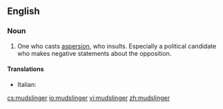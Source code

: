 ==English==

===Noun===
{{en-noun}}

#One who casts [[aspersion]], who insults.  Especially a political candidate who makes negative statements about the opposition.

====Translations====
{{trans-top|one who casts aspersion}}
* Italian: {{t-|it|infangatore|m}}
{{trans-mid}}
{{trans-bottom}}

[[cs:mudslinger]]
[[io:mudslinger]]
[[vi:mudslinger]]
[[zh:mudslinger]]